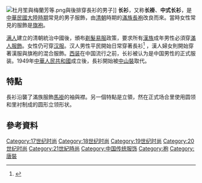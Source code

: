 [[File:杜月笙與梅蘭芳等.png|thumb]]與後排穿長衫的男子]]
'''长衫'''，又称'''长褂'''、'''中式长衫'''，是[[中華民國大陸時期|中華民國大陸時期]]常見的男子服飾，由[[清朝|清朝]]時期的[[滿族長袍|滿族長袍]]改良而來。當時女性常見的服飾是[[旗袍|旗袍]]。

[[满人|满人]]建立的清朝統治中國後，頒布[[剃髮易服|剃髮易服]]政策，要求所有[[漢族|漢族]]成年男性必須穿[[滿人服飾|滿人服飾]]。女性仍可穿[[汉服|汉服]]。汉人男性平民開始日常穿著長衫<ref>{{cite book |last=Rhoads |first=Edward J. M. |title=Manchus & Han: Ethnic Relations and Political Power in Late Qing and Early Republican China, 1861–1928 |year=2000 |publisher=University of Washington Press |location=Seattle |series=Studies on Ethnic Groups in China |isbn=9780295979380 |oclc=43569203 |page=61 |url=https://books.google.com/books?id=tgq1miGno-4C&pg=PA61#v=onepage}}</ref> ，漢人婦女則開始穿著漢服與旗袍的混合服飾。[[西装|西装]]在中国流行之前，长衫被认为是中国男性的正式服装。1949年[[中華人民共和國|中華人民共和國]]成立後，長衫開始被[[中山裝|中山裝]]取代。

== 特點 ==
長衫沿襲了滿族服飾[[马褂|馬褂]]的袖與襟。另一個特點是立領，然在正式场合里使用圆领和里衬制成的圆形立领形状。

== 參考資料 ==
{{Reflist|2}}

[[Category:17世纪时尚|Category:17世纪时尚]]
[[Category:18世纪时尚|Category:18世纪时尚]]
[[Category:19世纪时尚|Category:19世纪时尚]]
[[Category:20世纪时尚|Category:20世纪时尚]]
[[Category:21世紀時尚|Category:21世紀時尚]]
[[Category:中国传统服饰|Category:中国传统服饰]]
[[Category:袍|Category:袍]]
[[Category:唐裝|Category:唐裝]]